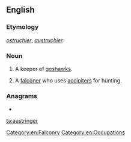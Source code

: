==English==

===Etymology===
{{etyl|fro|en}} ''[[ostruchier]]'', ''[[austruchier]].''

===Noun===
{{en-noun}}

# {{lb|en|obsolete}} A keeper of [[goshawks]].
# {{lb|en|falconry}} A [[falconer]] who uses [[accipiter]]s for hunting.

===Anagrams===
* {{l|en|treasuring}}

[[Category:en:Falconry]]
[[Category:en:Occupations]]

[[ta:austringer]]